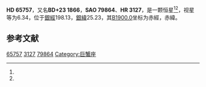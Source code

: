 {{Starbox begin
| name = HD 65757
}}
{{Starbox observe
| epoch = [[J2000.0|J2000.0]]
| constell = {{星座名待查}}<ref name=SIMBAD>{{cite web
 | url=http://simbad.u-strasbg.fr/simbad/sim-id?Ident=HR+3127
 | title =Pulsating variable Star
 | publisher=Centre de Données astronomiques de Strasbourg
 | work=SIMBAD
 | accessdate=2012-07-13}}</ref><ref name=DATA>{{cite web
 | url=http://vizier.u-strasbg.fr/viz-bin/VizieR-5?-out.add=.&-source=5050&-corr=PK=HR&-out.max=9999&HR=3127
 | title=VizieR Detailed Page
 | accessdate=2012-07-13
 | archive-date=2016-03-04
 | archive-url=https://web.archive.org/web/20160304234313/http://vizier.u-strasbg.fr/viz-bin/VizieR-5?-out.add=.&-source=5050&-corr=PK=HR&-out.max=9999&HR=3127
 | dead-url=no
 }}</ref>
| 星官 = 
| ra = {{RA|8|1|0.7}}<ref name=SIMBAD /><ref name=DATA />
| dec = {{DEC|+23|34|59}}<ref name=SIMBAD /><ref name=DATA />
| appmag_v = 6.34<ref name=SIMBAD /><ref name=DATA />
}}
{{Starbox character
| class = K1III-IV<ref name=SIMBAD /><ref name=DATA />
| b-v = <ref name=SIMBAD /><ref name=DATA />
| u-b = <ref name=SIMBAD /><ref name=DATA />
| r-i = <ref name=SIMBAD /><ref name=DATA />
| variable = 
}}
{{Starbox astrometry
| radial_v = 
| prop_mo_ra = 25
| parallax = 0.01
| p_error =
}}
{{Starbox catalog
| names =BD+23 1866，[[SAO星表|SAO]] 79864，[[HD星表|HD]] 65757，[[HR星表|HR]] 3127}}
{{Starbox reference |Simbad=HR+3127}}
{{Starbox end}}

'''HD 65757'''，又名'''BD+23 1866'''，'''SAO 79864'''、'''HR 3127'''，是一颗恒星<ref name=SIMBAD /><ref name=DATA />，视星等为6.34，位于[[銀道座標系|銀經]]198.13，[[銀道座標系|銀緯]]25.23，其[[B1900.0|B1900.0]]坐标为赤經{{RA|7|55|2.4}}，赤緯{{DEC|+23|25.23|29}}。

== 参考文献 ==
{{reflist}}

{{star-stub}}

[[Category:HD和HDE天體|65757]]
[[Category:HR天體|3127]]
[[Category:SAO天體|79864]]
[[Category:巨蟹座|Category:巨蟹座]]